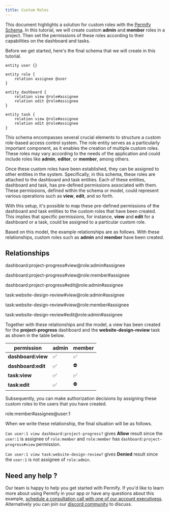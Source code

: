 ```yaml
---
title: Custom Roles
---
```


This document highlights a solution for custom roles with the [Permify Schema]. In this tutorial, we will create custom **admin** and **member** roles in a project. Then set the permissions of these roles according to their capabilities on the dashboard and tasks.

[Permify Schema]: ../../getting-started/modeling

Before we get started, here's the final schema that we will create in this tutorial.

```perm
entity user {}

entity role {
    relation assignee @user
}

entity dashboard {
    relation view @role#assignee
    relation edit @role#assignee
}

entity task {
    relation view @role#assignee
    relation edit @role#assignee
}
```

This schema encompasses several crucial elements to structure a custom role-based access control system. The role entity serves as a particularly important component, as it enables the creation of multiple custom roles. These roles may vary according to the needs of the application and could include roles like **admin**, **editor**, or **member**, among others.

Once these custom roles have been established, they can be assigned to other entities in the system. Specifically, in this schema, these roles are attached to the dashboard and task entities. Each of these entities, dashboard and task, has pre-defined permissions associated with them. These permissions, defined within the schema or model, could represent various operations such as **view**, **edit**, and so forth.

With this setup, it's possible to map these pre-defined permissions of the dashboard and task entities to the custom roles that have been created. This implies that specific permissions, for instance, **view** and **edit** for a dashboard or a task, could be assigned to a particular custom role.

Based on this model, the example relationships are as follows. With these relationships, custom roles such as **admin** and **member** have been created.

## Relationships

dashboard:project-progress#view@role:admin#assignee

dashboard:project-progress#view@role:member#assignee

dashboard:project-progress#edit@role:admin#assignee

task:website-design-review#view@role:admin#assignee

task:website-design-review#view@role:member#assignee

task:website-design-review#edit@role:admin#assignee

Together with these relationships and the model, a view has been created for the **project-progress** dashboard and the **website-design-review** task as shown in the table below.

| permission         | admin | member  |
|--------------------|-------|---------|
| **dashboard:view** | ✅     | ✅       |
| **dashboard:edit** | ✅     | ⛔       |
| **task:view**      | ✅     | ✅       |
| **task:edit**      | ✅     | ⛔       |


Subsequently, you can make authorization decisions by assigning these custom roles to the users that you have created.

role:member#assignee@user:1

When we write these relationship, the final situation will be as follows.

`Can user:1 view dashboard:project-progress?` gives **Allow** result since the `user:1` is assignee of `role:member` and `role:member` has `dashboard:project-progress#view` permission.

`Can user:1 view task:website-design-review?` gives **Denied** result since the `user:1` is not assignee of `role:admin`.


## Need any help ?

Our team is happy to help you get started with Permify. If you'd like to learn more about using Permify in your app or have any questions about this example, [schedule a consultation call with one of our account executivess](https://calendly.com/d/cj79-kyf-b4z). Alternatively you can join our [discord community](https://discord.com/invite/MJbUjwskdH) to discuss.

